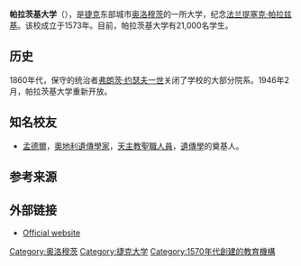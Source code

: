 {{Infobox university
| name=帕拉茨基大学<br>Palacký University, Olomouc
| native_name=Univerzita Palackého v Olomouci
| latin_name=Universitatis Palacianae Olomoucencis
| image=Palacky University Olomouc logo.png
| established={{Start date|df=yes|1573}} 
| type=公立大学
| campus=市区
| staff=| rector=[[Jaroslav_Miller|Professor Jaroslav Miller]] |
| city= [[奥洛穆茨|奥洛穆茨]]
| country = {{CZE}}
| coor = {{Coord|49.59508|N|17.25914|E|display=inline,title}}
| students= 超过 {{formatnum:24,000}} <small>(2011年)</small><br>{{formatnum:5.7}}% 国际学生 <small>(2007年)</small><ref>{{Cite web|url=http://www.czso.cz/csu/cizinci.nsf/t/270031A02A/$File/c06t05.pdf|title=Universities: students by city / town of study; academic year 2007/08; 31 December 2007|accessdate=19 June 2010|publisher=czso.cz|archive-date=2012-11-16|archive-url=https://web.archive.org/web/20121116192428/http://www.czso.cz/csu/cizinci.nsf/t/270031A02A/$File/c06t05.pdf|dead-url=no}}</ref>
| affiliations = [[欧洲大学协会|欧洲大学协会]]
| budget = 1,029,436,000 [[捷克克朗|捷克克朗]] (42,381,062 €)<ref>{{Cite web|url=http://www.zurnal.upol.cz/zprava/clanek/skoncilo-rozpoctove-provizorium-as-up-schvalil-rozpocet-na-rok-2010/|title=Skončilo rozpočtové provizorium. AS UP schválil rozpočet na rok 2010|accessdate=23 January 2011|work=zurnal.upol.cz|language=cs|archive-url=https://web.archive.org/web/20100817131346/http://www.zurnal.upol.cz/zprava/clanek/skoncilo-rozpoctove-provizorium-as-up-schvalil-rozpocet-na-rok-2010/|archive-date=2010-08-17|dead-url=yes}}</ref>
| colors = [[钴蓝色|钴蓝色]]和金色<ref>{{Cite web|url=http://www.upol.cz/fileadmin/user_upload/Smernice/SRB3-02-7.pdf|title=Směrnice rektorky UP č. B3-02/7:7 – Užívání znaku, loga a razidla Univerzity Palackého v Olomouci|accessdate=23 August 2010|publisher=upol.cz|language=cs|deadurl=yes|archiveurl=https://web.archive.org/web/20110716225317/http://www.upol.cz/fileadmin/user_upload/Smernice/SRB3-02-7.pdf|archivedate=2011年7月16日}}</ref> {{color box|#0047AB}} {{color box|#FFD700}}
| website={{url|http://www.upol.cz/en}}
}}
'''帕拉茨基大学'''（{{lang-cz|Univerzita Palackého v Olomouci}}），是[[捷克|捷克]]东部城市[[奥洛穆茨|奥洛穆茨]]的一所大学，纪念[[法蘭提塞克·帕拉茲基|法兰提塞克·帕拉兹基]]。该校成立于1573年。目前，帕拉茨基大学有21,000名学生。

== 历史 ==
1860年代，保守的统治者[[弗朗茨·约瑟夫一世|弗朗茨·约瑟夫一世]]关闭了学校的大部分院系。1946年2月，帕拉茨基大学重新开放。

== 知名校友 ==
*[[孟德爾|孟德爾]]，[[奧地利|奧地利]][[遺傳學家|遺傳學家]]，[[天主教|天主教]][[聖職人員|聖職人員]]，[[遺傳學|遺傳學]]的奠基人。

== 参考来源 ==
{{Reflist}}

== 外部链接 ==
* [http://www.upol.cz/en/ Official website]{{Wayback|url=http://www.upol.cz/en/ |date=20210215160745 }}

{{捷克大学}}
{{Authority control}}
{{DEFAULTSORT:palacky}}
[[Category:奥洛穆茨|Category:奥洛穆茨]]
[[Category:捷克大学|Category:捷克大学]]
[[Category:1570年代創建的教育機構|Category:1570年代創建的教育機構]]